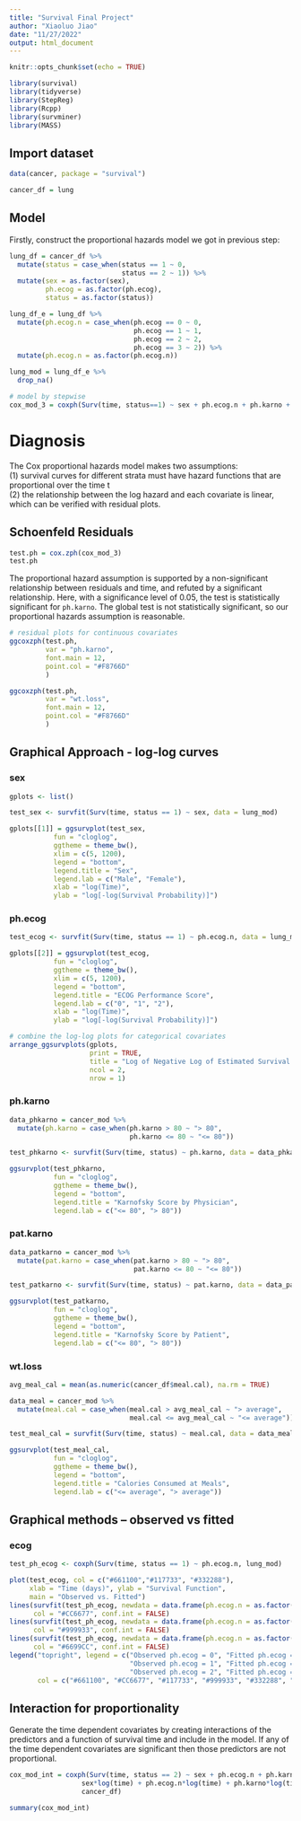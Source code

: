 ```yaml
---
title: "Survival Final Project"
author: "Xiaoluo Jiao"
date: "11/27/2022"
output: html_document
---
```


```r
knitr::opts_chunk$set(echo = TRUE)

library(survival)
library(tidyverse)
library(StepReg)
library(Rcpp)
library(survminer)
library(MASS)

```

## Import dataset

```r
data(cancer, package = "survival")

cancer_df = lung
```

## Model

Firstly, construct the proportional hazards model we got in previous step:

```r
lung_df = cancer_df %>%
  mutate(status = case_when(status == 1 ~ 0,
                            status == 2 ~ 1)) %>%
  mutate(sex = as.factor(sex),
         ph.ecog = as.factor(ph.ecog), 
         status = as.factor(status))

lung_df_e = lung_df %>%
  mutate(ph.ecog.n = case_when(ph.ecog == 0 ~ 0,
                               ph.ecog == 1 ~ 1,
                               ph.ecog == 2 ~ 2,
                               ph.ecog == 3 ~ 2)) %>%
  mutate(ph.ecog.n = as.factor(ph.ecog.n))

lung_mod = lung_df_e %>%
  drop_na()

# model by stepwise
cox_mod_3 = coxph(Surv(time, status==1) ~ sex + ph.ecog.n + ph.karno + wt.loss, data = lung_mod)
```

# Diagnosis 

The Cox proportional hazards model makes two assumptions: \
(1) survival curves for different strata must have hazard functions that are proportional over the time t \
(2) the relationship between the log hazard and each covariate is linear, which can be verified with residual plots.

## Schoenfeld Residuals
```r
test.ph = cox.zph(cox_mod_3)
test.ph
```

The proportional hazard assumption is supported by a non-significant relationship between residuals and time, and refuted by a significant relationship. Here, with a significance level of 0.05, the test is statistically significant for `ph.karno`. The global test is not statistically significant, so our proportional hazards assumption is reasonable. 

```r
# residual plots for continuous covariates
ggcoxzph(test.ph, 
         var = "ph.karno", 
         font.main = 12,
         point.col = "#F8766D"
         )

ggcoxzph(test.ph, 
         var = "wt.loss", 
         font.main = 12,
         point.col = "#F8766D"
         )
```

## Graphical Approach - log-log curves
### sex
```r
gplots <- list()

test_sex <- survfit(Surv(time, status == 1) ~ sex, data = lung_mod)

gplots[[1]] = ggsurvplot(test_sex, 
           fun = "cloglog",
           ggtheme = theme_bw(), 
           xlim = c(5, 1200),
           legend = "bottom", 
           legend.title = "Sex",
           legend.lab = c("Male", "Female"),
           xlab = "log(Time)",
           ylab = "log[-log(Survival Probability)]")
```

### ph.ecog
```r
test_ecog <- survfit(Surv(time, status == 1) ~ ph.ecog.n, data = lung_mod)

gplots[[2]] = ggsurvplot(test_ecog, 
           fun = "cloglog",
           ggtheme = theme_bw(),
           xlim = c(5, 1200),
           legend = "bottom", 
           legend.title = "ECOG Performance Score",
           legend.lab = c("0", "1", "2"),
           xlab = "log(Time)",
           ylab = "log[-log(Survival Probability)]")
```

```r
# combine the log-log plots for categorical covariates
arrange_ggsurvplots(gplots, 
                    print = TRUE,
                    title = "Log of Negative Log of Estimated Survival Functions",
                    ncol = 2, 
                    nrow = 1)
```

### ph.karno
```r
data_phkarno = cancer_mod %>%
  mutate(ph.karno = case_when(ph.karno > 80 ~ "> 80",
                              ph.karno <= 80 ~ "<= 80")) 

test_phkarno <- survfit(Surv(time, status) ~ ph.karno, data = data_phkarno)

ggsurvplot(test_phkarno, 
           fun = "cloglog",
           ggtheme = theme_bw(), 
           legend = "bottom", 
           legend.title = "Karnofsky Score by Physician",
           legend.lab = c("<= 80", "> 80"))
```

### pat.karno
```r
data_patkarno = cancer_mod %>%
  mutate(pat.karno = case_when(pat.karno > 80 ~ "> 80",
                               pat.karno <= 80 ~ "<= 80")) 

test_patkarno <- survfit(Surv(time, status) ~ pat.karno, data = data_patkarno)

ggsurvplot(test_patkarno, 
           fun = "cloglog",
           ggtheme = theme_bw(), 
           legend = "bottom", 
           legend.title = "Karnofsky Score by Patient",
           legend.lab = c("<= 80", "> 80"))
```

### wt.loss
```r
avg_meal_cal = mean(as.numeric(cancer_df$meal.cal), na.rm = TRUE)

data_meal = cancer_mod %>%
  mutate(meal.cal = case_when(meal.cal > avg_meal_cal ~ "> average",
                              meal.cal <= avg_meal_cal ~ "<= average")) 

test_meal_cal = survfit(Surv(time, status) ~ meal.cal, data = data_meal)

ggsurvplot(test_meal_cal, 
           fun = "cloglog",
           ggtheme = theme_bw(), 
           legend = "bottom", 
           legend.title = "Calories Consumed at Meals",
           legend.lab = c("<= average", "> average"))
```

## Graphical methods -- observed vs fitted
### ecog
```r
test_ph_ecog <- coxph(Surv(time, status == 1) ~ ph.ecog.n, lung_mod)

plot(test_ecog, col = c("#661100","#117733", "#332288"),
     xlab = "Time (days)", ylab = "Survival Function",
     main = "Observed vs. Fitted")
lines(survfit(test_ph_ecog, newdata = data.frame(ph.ecog.n = as.factor(0))), # male
      col = "#CC6677", conf.int = FALSE)
lines(survfit(test_ph_ecog, newdata = data.frame(ph.ecog.n = as.factor(1))), # female
      col = "#999933", conf.int = FALSE)
lines(survfit(test_ph_ecog, newdata = data.frame(ph.ecog.n = as.factor(2))), # female
      col = "#6699CC", conf.int = FALSE)
legend("topright", legend = c("Observed ph.ecog = 0", "Fitted ph.ecog = 0",
                              "Observed ph.ecog = 1", "Fitted ph.ecog = 1",
                              "Observed ph.ecog = 2", "Fitted ph.ecog = 2"), 
       col = c("#661100", "#CC6677", "#117733", "#999933", "#332288", "#6699CC"), lty = 1, cex = 0.65)
```

## Interaction for proportionality

Generate the time dependent covariates by creating interactions of the predictors and a function of survival time and include in the model.  If any of the time dependent covariates are significant then those predictors are not proportional.

```r
cox_mod_int = coxph(Surv(time, status == 2) ~ sex + ph.ecog.n + ph.karno + wt.loss +
                  sex*log(time) + ph.ecog.n*log(time) + ph.karno*log(time)  + wt.loss*log(time), 
                  cancer_df)

summary(cox_mod_int)
```

